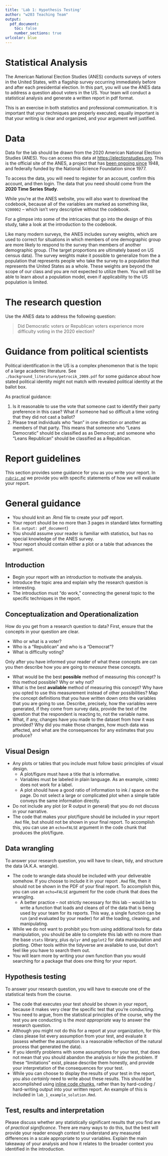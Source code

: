 ```yaml
---
title: 'Lab 1: Hypothesis Testing'
author: "w203 Teaching Team"
output:
  pdf_document:
    toc: false
    number_sections: true
urlcolor: blue
---
```


# Statistical Analysis

The American National Election Studies (ANES) conducts surveys of voters in the United States, with a flagship survey occurring immediately before and after each presidential election.  In this part, you will use the ANES data to address a question about voters in the US.  Your team will conduct a statistical analysis and generate a written report in pdf format.

This is an exercise in both statistics and professional communication.  It is important that your techniques are properly executed; equally important is that your writing is clear and organized, and your argument well justified. 

# Data 

Data for the lab should be drawn from the 2020 American National Election Studies (ANES). You can access this data at [https://electionstudies.org](https://electionstudies.org). This is the official site of the ANES, a project that has [been ongoing since](https://en.wikipedia.org/wiki/American_National_Election_Studies) 1948, and federally funded by the National Science Foundation since 1977. 

To access the data, you will need to register for an account, confirm this account, and then login. The data that you need should come from the **2020 Time Series Study**.

While you're at the ANES website, you will also want to download the codebook, because all of the variables are marked as something like, `V200002` -- which isn't very descriptive without the codebook. 

For a glimpse into some of the intricacies that go into the design of this study, take a look at the introduction to the codebook.  

Like many modern surveys, the ANES includes survey weights, which are used to correct for situations in which members of one demographic group are more likely to respond to the survey than members of another demographic group. (The target proportions are ultimately based on US census data). The survey weights make it possible to generalize from the a population that represents people who take the survey to a population that represents the United States as a whole. These weights are beyond the scope of our class and you are not expected to utilize them. You will still be able to learn about a population model, even if applicability to the US population is limited.

# The research question

Use the ANES data to address the following question:

> Did Democratic voters or Republican voters experience more difficulty voting in the 2020 election?

# Guidance from political scientists 

Political identification in the US is a complex phenomenon that is the topic of a large academic literature.  See `./background_literature/petrocik_2009.pdf` for some guidance about how stated political identity might not match with revealed political identity at the ballot box. 

As practical guidance: 

1. Is it reasonable to use the vote that someone cast to identify their party preference in this case? What if someone had so difficult a time voting that they did not cast a ballot? 
2. Please treat individuals who "lean" in one direction or another as members of that party. This means that someone who "Leans Democratic" should be classified as as Democrat; and someone who "Leans Republican" should be classified as a Republican.

# Report guidelines 

This section provides some guidance for you as you write your report. In [`rubric.md`](./rubric.md) we provide you with specific statements of how we will evaluate your report.  

# General guidance {-}
- You should knit an .Rmd file to create your pdf report.
- Your report should be no more than 3 pages in standard latex formatting (i.e. `output: pdf_document`)
- You should assume your reader is familiar with statistics, but has no special knowledge of the ANES survey.
- Your report should contain either a plot or a table that advances the argument. 

## Introduction {-}
- Begin your report with an introduction to motivate the analysis.
- Introduce the topic area and explain why the research question is interesting.
- The introduction must "do work," connecting the general topic to the specific techniques in the report.

## Conceptualization and Operationalization {-} 
How do you get from a research question to data? First, ensure that the concepts in your question are clear.

- Who or what is a voter? 
- Who is a "Republican" and who is a "Democrat"? 
- What is difficulty voting? 

Only after you have informed your reader of what these concepts are can you then describe how you are going to _measure_ these concepts.

- What would be the best **possible** method of measuring this concept? Is this method possible? Why or why not? 
- What is the best **available** method of measuring this concept? Why have you opted to use this measurement instead of other possibilities? Map the concept definitions that you have written down onto the variables that you are going to use. Describe, precisely, how the variables were generated, if they come from survey data, provide the text of the question that the respondent is reacting to, not the variable name. 
- What, if any, changes have you made to the dataset from how it was provided? Why did you make those changes, how much data was affected, and what are the consequences for any estimates that you produce? 
  
## Visual Design {-}
- Any plots or tables that you include must follow basic principles of visual design.
  - A plot/figure must have a title that is informative.
  - Variables must be labeled in plain language. As an example, `v20002` does not work for a label.
  - A plot should have a good ratio of information to ink / space on the page.  Do not select a large or complicated plot when a simple table conveys the same information directly.
- Do not include any plot (or R output in general) that you do not discuss in your narrative.
- The code that makes your plot/figure should be included in your report `.Rmd` file, but should not be shown in your final report. To accomplish this, you can use an `echo=FALSE` argument in the code chunk that produces the plot/figure.

## Data wrangling {-}
To answer your research question, you will have to clean, tidy, and structure the data (A.K.A. wrangle). 

- The code to wrangle data should be included with your deliverable somehow. If you choose to include it in your report `.Rmd` file, then it should not be shown in the PDF of your final report. To accomplish this, you can use an `echo=FALSE` argument for the code chunk that does the wrangling. 
  - A better practice -- not strictly necessary for this lab -- would be to write a function that loads and cleans *all* of the data that is being used by your team for its reports. This way, a single function can be run (and evaluated by your reader) for all the loading, cleaning, and manipulating. 
- While we do not want to prohibit you from using additional tools for data manipulation, you should be able to complete this lab with no more than the base `stats` library, plus `dplyr` and `ggplot2` for data manipulation and plotting. Other tools within the tidyverse are available to use, but don't feel like you have to search them out. 
- You will learn more by writing your own function than you would searching for a package that does one thing for your report.


## Hypothesis testing {-}
To answer your research question, you will have to execute one of the statistical tests from the course.

- The code that executes your test *should* be shown in your report, because it makes very clear the specific test that you're conducting.
- You need to argue, from the statistical principles of the course, why the test you are conducting is the *most appropriate* way to answer the research question. 
- Although you might not do this for a report at your organization, for this class please list every assumption from your test, and evaluate it (assess whether the assumption is a reasonable reflection of the natural process that generated the data).
- If you identify problems with some assumptions for your test, that does not mean that you should abandon the analysis or hide the problem. If these "limitations" exist, please describe them honestly, and provide your interpretation of the consequences for your test.
- While you can choose to display the results of your test in the report, you also *certainly* need to write about these results. This should be accomplished using [inline code chunks](https://bookdown.org/yihui/rmarkdown-cookbook/r-code.html), rather than by hard-coding / hard-writing output into your written report. An example of this is included in `lab_1_example_solution.Rmd`. 

## Test, results and interpretation {-}

Please discuss whether any statistically significant results that you find are of *practical significance*. There are many ways to do this, but the best will provide your reader enough context to understand any measured differences in a scale appropriate to your variables. Explain the main takeaway of your analysis and how it relates to the broader context you identified in the introduction. 
